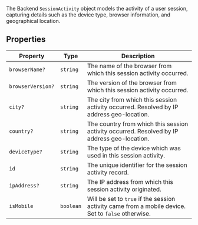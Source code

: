 The Backend `SessionActivity` object models the activity of a user session, capturing details such as the device type, browser information, and geographical location.

## Properties

| Property                                      | Type      | Description                                                                                        |
| --------------------------------------------- | --------- | -------------------------------------------------------------------------------------------------- |
| <a id="browsername"></a> `browserName?`       | `string`  | The name of the browser from which this session activity occurred.                                 |
| <a id="browserversion"></a> `browserVersion?` | `string`  | The version of the browser from which this session activity occurred.                              |
| <a id="city"></a> `city?`                     | `string`  | The city from which this session activity occurred. Resolved by IP address geo-location.           |
| <a id="country"></a> `country?`               | `string`  | The country from which this session activity occurred. Resolved by IP address geo-location.        |
| <a id="devicetype"></a> `deviceType?`         | `string`  | The type of the device which was used in this session activity.                                    |
| <a id="id"></a> `id`                          | `string`  | The unique identifier for the session activity record.                                             |
| <a id="ipaddress"></a> `ipAddress?`           | `string`  | The IP address from which this session activity originated.                                        |
| <a id="ismobile"></a> `isMobile`              | `boolean` | Will be set to `true` if the session activity came from a mobile device. Set to `false` otherwise. |
